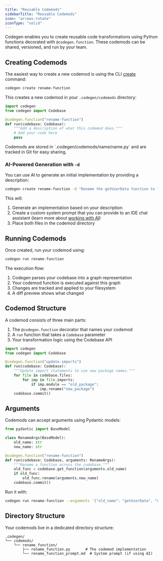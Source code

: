 ```yaml
---
title: "Reusable Codemods"
sidebarTitle: "Reusable Codemods"
icon: "arrows-rotate"
iconType: "solid"
---
```


Codegen enables you to create reusable code transformations using Python functions decorated with `@codegen.function`. These codemods can be shared, versioned, and run by your team.

## Creating Codemods

The easiest way to create a new codemod is using the CLI [create](/cli/create) command:

```bash
codegen create rename-function
```

This creates a new codemod in your `.codegen/codemods` directory:

```python
import codegen
from codegen import Codebase

@codegen.function("rename-function")
def run(codebase: Codebase):
    """Add a description of what this codemod does."""
    # Add your code here
    pass
```

<Note>
  Codemods are stored in `.codegen/codemods/name/name.py` and are tracked in Git for easy sharing.
</Note>

### AI-Powered Generation with `-d`

You can use AI to generate an initial implementation by providing a description:

```bash
codegen create rename-function -d "Rename the getUserData function to fetchUserProfile"
```

This will:
1. Generate an implementation based on your description
2. Create a custom system prompt that you can provide to an IDE chat assistant (learn more about [working with AI](/introduction/work-with-ai))
3. Place both files in the codemod directory

## Running Codemods

Once created, run your codemod using:

```bash
codegen run rename-function
```

The execution flow:
1. Codegen parses your codebase into a graph representation
2. Your codemod function is executed against this graph
3. Changes are tracked and applied to your filesystem
4. A diff preview shows what changed


## Codemod Structure

A codemod consists of three main parts:

1. The `@codegen.function` decorator that names your codemod
2. A `run` function that takes a `Codebase` parameter
3. Your transformation logic using the Codebase API

```python
import codegen
from codegen import Codebase

@codegen.function("update-imports")
def run(codebase: Codebase):
    """Update import statements to use new package names."""
    for file in codebase.files:
        for imp in file.imports:
            if imp.module == "old_package":
                imp.rename("new_package")
    codebase.commit()
```

## Arguments

Codemods can accept arguments using Pydantic models:

```python
from pydantic import BaseModel

class RenameArgs(BaseModel):
    old_name: str
    new_name: str

@codegen.function("rename-function")
def run(codebase: Codebase, arguments: RenameArgs):
    """Rename a function across the codebase."""
    old_func = codebase.get_function(arguments.old_name)
    if old_func:
        old_func.rename(arguments.new_name)
    codebase.commit()
```

Run it with:
```bash
codegen run rename-function --arguments '{"old_name": "getUserData", "new_name": "fetchUserProfile"}'
```

## Directory Structure

Your codemods live in a dedicated directory structure:

```
.codegen/
└── codemods/
    └── rename_function/
        ├── rename_function.py       # The codemod implementation
        └── rename_function_prompt.md  # System prompt (if using AI)
```